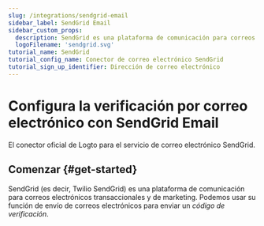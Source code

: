 ```yaml
---
slug: /integrations/sendgrid-email
sidebar_label: SendGrid Email
sidebar_custom_props:
  description: SendGrid es una plataforma de comunicación para correos electrónicos transaccionales y de marketing.
  logoFilename: 'sendgrid.svg'
tutorial_name: SendGrid
tutorial_config_name: Conector de correo electrónico SendGrid
tutorial_sign_up_identifier: Dirección de correo electrónico
---
```




# Configura la verificación por correo electrónico con SendGrid Email

El conector oficial de Logto para el servicio de correo electrónico SendGrid.

<GuideTip />

## Comenzar \{#get-started}

SendGrid (es decir, Twilio SendGrid) es una plataforma de comunicación para correos electrónicos transaccionales y de marketing. Podemos usar su función de envío de correos electrónicos para enviar un _código de verificación_.

<Integration />
